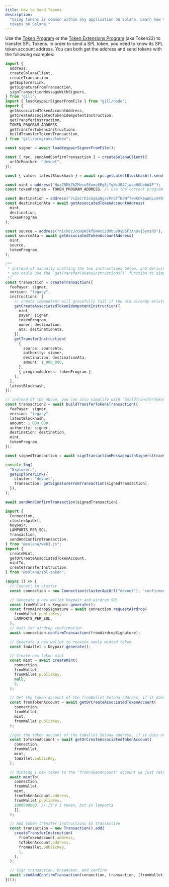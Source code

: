 ```yaml
---
title: How to Send Tokens
description:
  "Using tokens is common within any application on Solana. Learn how to send
  tokens on Solana."
---
```


Use the [Token Program][1] or the [Token Extensions Program][2] (aka Token22) to
transfer SPL Tokens. In order to send a SPL token, you need to know its SPL
token account address. You can both get the address and send tokens with the
following examples:

<CodeTabs storage="cookbook">

```typescript !! title="gill"
import {
  address,
  createSolanaClient,
  createTransaction,
  getExplorerLink,
  getSignatureFromTransaction,
  signTransactionMessageWithSigners,
} from "gill";
import { loadKeypairSignerFromFile } from "gill/node";
import {
  getAssociatedTokenAccountAddress,
  getCreateAssociatedTokenIdempotentInstruction,
  getTransferInstruction,
  TOKEN_PROGRAM_ADDRESS,
  getTransferTokensInstructions,
  buildTransferTokensTransaction,
} from "gill/programs/token";

const signer = await loadKeypairSignerFromFile();

const { rpc, sendAndConfirmTransaction } = createSolanaClient({
  urlOrMoniker: "devnet",
});

const { value: latestBlockhash } = await rpc.getLatestBlockhash().send();

const mint = address("HwxZNMkZbZMeiu9Xnmc6Rg8jYgNsJB47jwabHGUebW4F");
const tokenProgram = TOKEN_PROGRAM_ADDRESS; // use the correct program for the `mint`

const destination = address("7sZoCrE3cGgEpNgxcPnGffDeWfTewKnk6wWdLxmYA7Cy");
const destinationAta = await getAssociatedTokenAccountAddress(
  mint,
  destination,
  tokenProgram,
);

const source = address("nick6zJc6HpW3kfBm4xS2dmbuVRyb5F3AnUvj5ymzR5");
const sourceAta = await getAssociatedTokenAccountAddress(
  mint,
  source,
  tokenProgram,
);

/**
 * instead of manually crafting the two instructions below, and deriving the ata's above:
 * you could use the `getTransferTokensInstructions()` function to simplify this code
 */
const transaction = createTransaction({
  feePayer: signer,
  version: "legacy",
  instructions: [
    // create idempotent will gracefully fail if the ata already exists. this is the gold standard!
    getCreateAssociatedTokenIdempotentInstruction({
      mint,
      payer: signer,
      tokenProgram,
      owner: destination,
      ata: destinationAta,
    }),
    getTransferInstruction(
      {
        source: sourceAta,
        authority: signer,
        destination: destinationAta,
        amount: 1_000_000,
      },
      { programAddress: tokenProgram },
    ),
  ],
  latestBlockhash,
});

// instead of the above, you can also simplify with `buildTransferTokensTransaction()`
const transaction2 = await buildTransferTokensTransaction({
  feePayer: signer,
  version: "legacy",
  latestBlockhash,
  amount: 1_000_000,
  authority: signer,
  destination: destination,
  mint,
  tokenProgram,
});

const signedTransaction = await signTransactionMessageWithSigners(transaction);

console.log(
  "Explorer:",
  getExplorerLink({
    cluster: "devnet",
    transaction: getSignatureFromTransaction(signedTransaction),
  }),
);

await sendAndConfirmTransaction(signedTransaction);
```

```typescript !! title="web3.js"
import {
  Connection,
  clusterApiUrl,
  Keypair,
  LAMPORTS_PER_SOL,
  Transaction,
  sendAndConfirmTransaction,
} from "@solana/web3.js";
import {
  createMint,
  getOrCreateAssociatedTokenAccount,
  mintTo,
  createTransferInstruction,
} from "@solana/spl-token";

(async () => {
  // Connect to cluster
  const connection = new Connection(clusterApiUrl("devnet"), "confirmed");

  // Generate a new wallet keypair and airdrop SOL
  const fromWallet = Keypair.generate();
  const fromAirdropSignature = await connection.requestAirdrop(
    fromWallet.publicKey,
    LAMPORTS_PER_SOL,
  );
  // Wait for airdrop confirmation
  await connection.confirmTransaction(fromAirdropSignature);

  // Generate a new wallet to receive newly minted token
  const toWallet = Keypair.generate();

  // Create new token mint
  const mint = await createMint(
    connection,
    fromWallet,
    fromWallet.publicKey,
    null,
    9,
  );

  // Get the token account of the fromWallet Solana address, if it does not exist, create it
  const fromTokenAccount = await getOrCreateAssociatedTokenAccount(
    connection,
    fromWallet,
    mint,
    fromWallet.publicKey,
  );

  //get the token account of the toWallet Solana address, if it does not exist, create it
  const toTokenAccount = await getOrCreateAssociatedTokenAccount(
    connection,
    fromWallet,
    mint,
    toWallet.publicKey,
  );

  // Minting 1 new token to the "fromTokenAccount" account we just returned/created
  await mintTo(
    connection,
    fromWallet,
    mint,
    fromTokenAccount.address,
    fromWallet.publicKey,
    1000000000, // it's 1 token, but in lamports
    [],
  );

  // Add token transfer instructions to transaction
  const transaction = new Transaction().add(
    createTransferInstruction(
      fromTokenAccount.address,
      toTokenAccount.address,
      fromWallet.publicKey,
      1,
    ),
  );

  // Sign transaction, broadcast, and confirm
  await sendAndConfirmTransaction(connection, transaction, [fromWallet]);
})();
```

</CodeTabs>

[1]: https://spl.solana.com/token
[2]: https://spl.solana.com/token-2022
